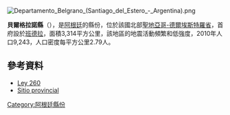 [[Image:Departamento_Belgrano_(Santiago_del_Estero_-_Argentina).png|right]]
{{Coord|28|53|5|S|62|16|9|W|display=title}}

'''貝爾格拉諾縣'''（{{lang-es|Departamento Belgrano}}），是[[阿根廷|阿根廷]]的縣份，位於該國北部[[聖地亞哥-德爾埃斯特羅省|聖地亞哥-德爾埃斯特羅省]]，首府設於[[班德拉_(聖地亞哥-德爾埃斯特羅省)|班德拉]]，面積3,314平方公里，該地區的地震活動頻繁和低強度，2010年人口9,243，人口密度每平方公里2.79人。

==參考資料==
* [https://web.archive.org/web/20130724100308/http://www.catastro-se.gov.ar/digesto/ley260.php Ley 260]
* [https://web.archive.org/web/20050324005948/http://sde.gov.ar/ Sitio provincial]

{{Argentina-geo-stub}}
[[Category:阿根廷縣份|Category:阿根廷縣份]]